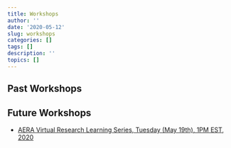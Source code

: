 ```yaml
---
title: Workshops
author: ''
date: '2020-05-12'
slug: workshops
categories: []
tags: []
description: ''
topics: []
---
```

## Past Workshops

## Future Workshops 
* [AERA Virtual Research Learning Series, Tuesday (May 19th), 1PM EST, 2020](https://www.dropbox.com/s/807tr2v1v3dkx0h/12-min-talk.mp4?dl=0) 